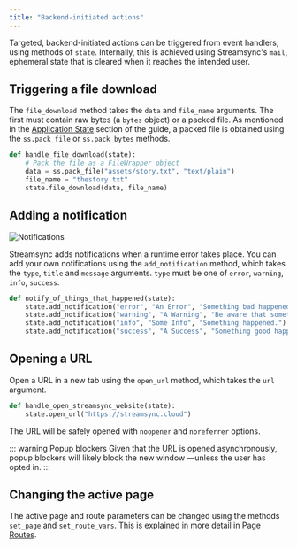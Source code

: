 ```yaml
---
title: "Backend-initiated actions"
---
```


Targeted, backend-initiated actions can be triggered from event handlers, using methods of `state`. Internally, this is achieved using Streamsync's `mail`, ephemeral state that is cleared when it reaches the intended user.

## Triggering a file download

The `file_download` method takes the `data` and `file_name` arguments. The first must contain raw bytes (a `bytes` object) or a packed file. As mentioned in the [Application State](application-state.html#files-and-binary-data) section of the guide, a packed file is obtained using the `ss.pack_file` or `ss.pack_bytes` methods.

```py
def handle_file_download(state):
    # Pack the file as a FileWrapper object
    data = ss.pack_file("assets/story.txt", "text/plain")
    file_name = "thestory.txt"
    state.file_download(data, file_name)
```

## Adding a notification

![Notifications](./images/backend-initiated-actions.notifications.png)

Streamsync adds notifications when a runtime error takes place. You can add your own notifications using the `add_notification` method, which takes the `type`, `title` and `message` arguments. `type` must be one of `error`, `warning`, `info`, `success`.

```py
def notify_of_things_that_happened(state):
    state.add_notification("error", "An Error", "Something bad happened.")
    state.add_notification("warning", "A Warning", "Be aware that something happened.")
    state.add_notification("info", "Some Info", "Something happened.")
    state.add_notification("success", "A Success", "Something good happened.")
```

## Opening a URL

Open a URL in a new tab using the `open_url` method, which takes the `url` argument.

```py
def handle_open_streamsync_website(state):
    state.open_url("https://streamsync.cloud")
```

The URL will be safely opened with `noopener` and `noreferrer` options.

::: warning Popup blockers
Given that the URL is opened asynchronously, popup blockers will likely block the new window —unless the user has opted in.
:::

## Changing the active page

The active page and route parameters can be changed using the methods `set_page` and `set_route_vars`. This is explained in more detail in [Page Routes](page-routes.html).
